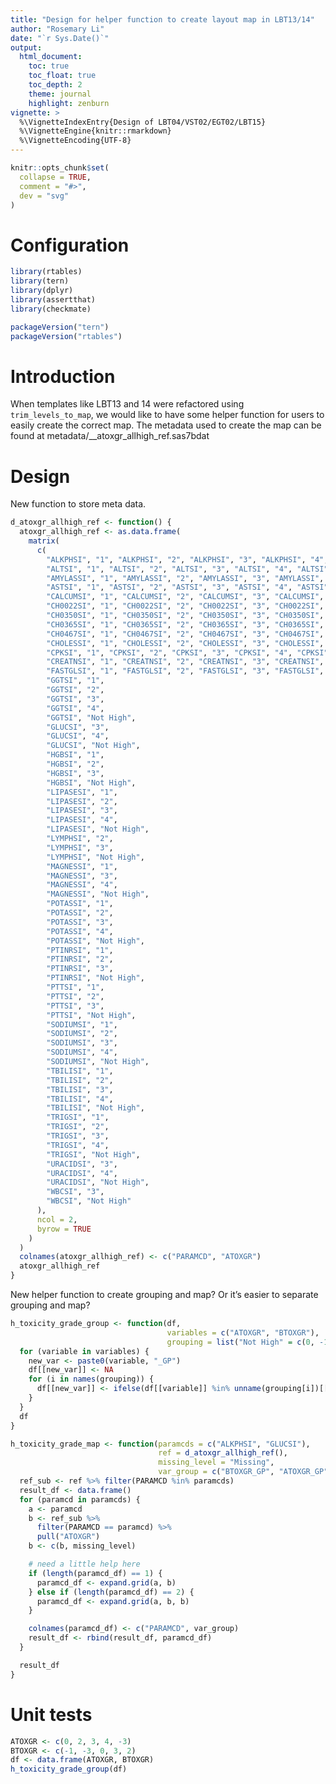 ```yaml
---
title: "Design for helper function to create layout map in LBT13/14"
author: "Rosemary Li"
date: "`r Sys.Date()`"
output:
  html_document:
    toc: true
    toc_float: true
    toc_depth: 2
    theme: journal
    highlight: zenburn
vignette: >
  %\VignetteIndexEntry{Design of LBT04/VST02/EGT02/LBT15}
  %\VignetteEngine{knitr::rmarkdown}
  %\VignetteEncoding{UTF-8}
---
```


```r
knitr::opts_chunk$set(
  collapse = TRUE,
  comment = "#>",
  dev = "svg"
)
```

Configuration
=============

```r
library(rtables)
library(tern)
library(dplyr)
library(assertthat)
library(checkmate)

packageVersion("tern")
packageVersion("rtables")
```

Introduction
=============

When templates like LBT13 and 14 were refactored using `trim_levels_to_map`, we would like to have some helper function
for users to easily create the correct map. The metadata used to create the map can be found at
metadata/__atoxgr_allhigh_ref.sas7bdat

Design
=============

New function to store meta data.
```r
d_atoxgr_allhigh_ref <- function() {
  atoxgr_allhigh_ref <- as.data.frame(
    matrix(
      c(
        "ALKPHSI", "1", "ALKPHSI", "2", "ALKPHSI", "3", "ALKPHSI", "4", "ALKPHSI", "Not High",
        "ALTSI", "1", "ALTSI", "2", "ALTSI", "3", "ALTSI", "4", "ALTSI", "Not High",
        "AMYLASSI", "1", "AMYLASSI", "2", "AMYLASSI", "3", "AMYLASSI", "4", "AMYLASSI", "Not High",
        "ASTSI", "1", "ASTSI", "2", "ASTSI", "3", "ASTSI", "4", "ASTSI", "Not High",
        "CALCUMSI", "1", "CALCUMSI", "2", "CALCUMSI", "3", "CALCUMSI", "4", "CALCUMSI", "Not High",
        "CH0022SI", "1", "CH0022SI", "2", "CH0022SI", "3", "CH0022SI", "4", "CH0022SI", "Not High",
        "CH0350SI", "1", "CH0350SI", "2", "CH0350SI", "3", "CH0350SI", "4", "CH0350SI", "Not High",
        "CH0365SI", "1", "CH0365SI", "2", "CH0365SI", "3", "CH0365SI", "4", "CH0365SI", "Not High",
        "CH0467SI", "1", "CH0467SI", "2", "CH0467SI", "3", "CH0467SI", "4", "CH0467SI", "Not High",
        "CHOLESSI", "1", "CHOLESSI", "2", "CHOLESSI", "3", "CHOLESSI", "4", "CHOLESSI", "Not High",
        "CPKSI", "1", "CPKSI", "2", "CPKSI", "3", "CPKSI", "4", "CPKSI", "Not High",
        "CREATNSI", "1", "CREATNSI", "2", "CREATNSI", "3", "CREATNSI", "4", "CREATNSI", "Not High",
        "FASTGLSI", "1", "FASTGLSI", "2", "FASTGLSI", "3", "FASTGLSI", "4", "FASTGLSI", "Not High",
        "GGTSI", "1",
        "GGTSI", "2",
        "GGTSI", "3",
        "GGTSI", "4",
        "GGTSI", "Not High",
        "GLUCSI", "3",
        "GLUCSI", "4",
        "GLUCSI", "Not High",
        "HGBSI", "1",
        "HGBSI", "2",
        "HGBSI", "3",
        "HGBSI", "Not High",
        "LIPASESI", "1",
        "LIPASESI", "2",
        "LIPASESI", "3",
        "LIPASESI", "4",
        "LIPASESI", "Not High",
        "LYMPHSI", "2",
        "LYMPHSI", "3",
        "LYMPHSI", "Not High",
        "MAGNESSI", "1",
        "MAGNESSI", "3",
        "MAGNESSI", "4",
        "MAGNESSI", "Not High",
        "POTASSI", "1",
        "POTASSI", "2",
        "POTASSI", "3",
        "POTASSI", "4",
        "POTASSI", "Not High",
        "PTINRSI", "1",
        "PTINRSI", "2",
        "PTINRSI", "3",
        "PTINRSI", "Not High",
        "PTTSI", "1",
        "PTTSI", "2",
        "PTTSI", "3",
        "PTTSI", "Not High",
        "SODIUMSI", "1",
        "SODIUMSI", "2",
        "SODIUMSI", "3",
        "SODIUMSI", "4",
        "SODIUMSI", "Not High",
        "TBILISI", "1",
        "TBILISI", "2",
        "TBILISI", "3",
        "TBILISI", "4",
        "TBILISI", "Not High",
        "TRIGSI", "1",
        "TRIGSI", "2",
        "TRIGSI", "3",
        "TRIGSI", "4",
        "TRIGSI", "Not High",
        "URACIDSI", "3",
        "URACIDSI", "4",
        "URACIDSI", "Not High",
        "WBCSI", "3",
        "WBCSI", "Not High"
      ),
      ncol = 2,
      byrow = TRUE
    )
  )
  colnames(atoxgr_allhigh_ref) <- c("PARAMCD", "ATOXGR")
  atoxgr_allhigh_ref
}
```

New helper function to create grouping and map? Or it's easier to separate grouping and map?
```r
h_toxicity_grade_group <- function(df,
                                   variables = c("ATOXGR", "BTOXGR"),
                                   grouping = list("Not High" = c(0, -1, -2, -3, -4), "1" = 1, "2" = 2, "3" = 3, "4" = 4, "Missing" = "<Missing>")) {
  for (variable in variables) {
    new_var <- paste0(variable, "_GP")
    df[[new_var]] <- NA
    for (i in names(grouping)) {
      df[[new_var]] <- ifelse(df[[variable]] %in% unname(grouping[i])[[1]], i, df[[new_var]])
    }
  }
  df
}

h_toxicity_grade_map <- function(paramcds = c("ALKPHSI", "GLUCSI"),
                                 ref = d_atoxgr_allhigh_ref(),
                                 missing_level = "Missing",
                                 var_group = c("BTOXGR_GP", "ATOXGR_GP")) {
  ref_sub <- ref %>% filter(PARAMCD %in% paramcds)
  result_df <- data.frame()
  for (paramcd in paramcds) {
    a <- paramcd
    b <- ref_sub %>%
      filter(PARAMCD == paramcd) %>%
      pull("ATOXGR")
    b <- c(b, missing_level)

    # need a little help here
    if (length(paramcd_df) == 1) {
      paramcd_df <- expand.grid(a, b)
    } else if (length(paramcd_df) == 2) {
      paramcd_df <- expand.grid(a, b, b)
    }

    colnames(paramcd_df) <- c("PARAMCD", var_group)
    result_df <- rbind(result_df, paramcd_df)
  }

  result_df
}
```



Unit tests
=============
```r
ATOXGR <- c(0, 2, 3, 4, -3)
BTOXGR <- c(-1, -3, 0, 3, 2)
df <- data.frame(ATOXGR, BTOXGR)
h_toxicity_grade_group(df)
```
